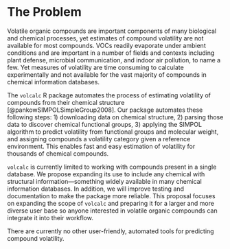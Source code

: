 # The Problem

<!-- 
Outlining the issue / weak point / problem to be solved by this proposal. This should be a compelling section that sets the reader up for the next section - the proposed solution!

It is important to cover:

 - [ ] What the problem is
 - [ ] Who it affects
 - [ ] Have there been previous attempts to resolve the problem
 - [ ] Why it should be tackled
-->


Volatile organic compounds are important components of many biological and chemical processes, yet estimates of compound volatility are not available for most compounds. 
VOCs readily evaporate under ambient conditions and are important in a number of fields and contexts including plant defense, microbial communication, and indoor air pollution, to name a few.
Yet measures of volatility are time consuming to calculate experimentally and not available for the vast majority of compounds in chemical information databases. 

The `volcalc` R package automates the process of estimating volatility of compounds from their chemical structure [@pankowSIMPOLSimpleGroup2008].
Our package automates these following steps: 1) downloading data on chemical structure, 2) parsing those data to discover chemical functional groups, 3) applying the SIMPOL algorithm to predict volatility from functional groups and molecular weight, and assigning compounds a volatility category given a reference environment. 
This enables fast and easy estimation of volatility for thousands of chemical compounds. 

`volcalc` is currently limited to working with compounds present in a single database. We propose expanding its use to include any chemical with structural information—something widely available in many chemical information databases. In addition, we will improve testing and documentation to make the package more reliable.
This proposal focuses on expanding the scope of `volcalc` and preparing it for a larger and more diverse user base so anyone interested in volatile organic compounds can integrate it into their workflow.

There are currently no other user-friendly, automated tools for predicting compound volatility. 
